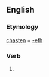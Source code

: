==English==

===Etymology===
[[chasten]] + [[-eth]]

===Verb===
{{en-verb form}}

# {{en-archaic third-person singular of|chasten}}